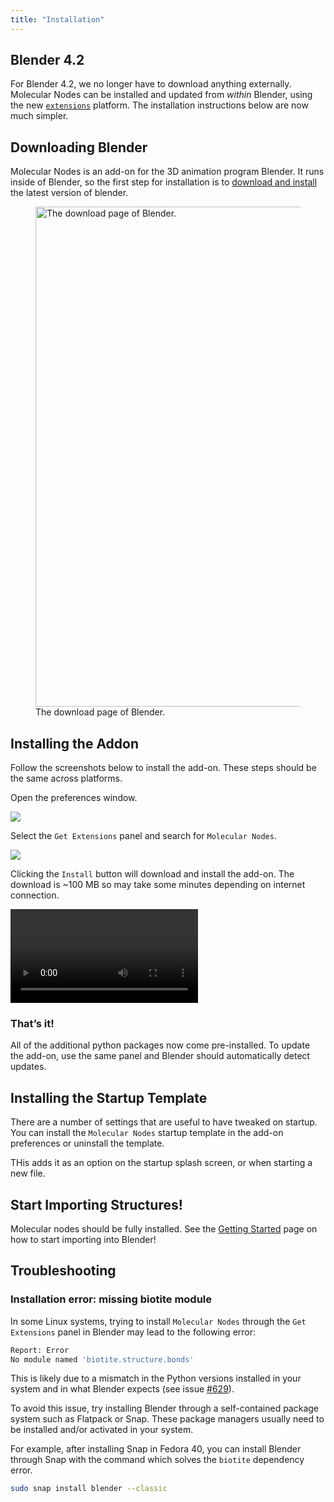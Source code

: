 ```yaml
---
title: "Installation"
---
```


::: callout-warning
# Blender 4.2
For Blender 4.2, we no longer have to download anything externally. Molecular Nodes can be installed and updated from _within_ Blender, using the new [`extensions`](https://https://extensions.blender.org/) platform. The installation instructions below are now much simpler.
:::

## Downloading Blender

Molecular Nodes is an add-on for the 3D animation program Blender. It runs inside of Blender, so the first step for installation is to [download and install](https://www.blender.org/download/) the latest version of blender.

![The download page of Blender.](../images/installation/download-blender.png){align="center" width="800px"}


## Installing the Addon

Follow the screenshots below to install the add-on. These steps should be the same across platforms.

Open the preferences window.

![](../images/installation/preferences.png)

Select the `Get Extensions` panel and search for `Molecular Nodes`.

![](../images/installation/search_install.png)

Clicking the `Install` button will download and install the add-on. The download is ~100 MB so may take some minutes depending on internet connection.

![](../images/installation/download.mp4)

### That's it! 

All of the additional python packages now come pre-installed. To update the add-on, use the same panel and Blender should automatically detect updates.

## Installing the Startup Template

There are a number of settings that are useful to have tweaked on startup. You can install the `Molecular Nodes` startup template in the add-on preferences or uninstall the template.

THis adds it as an option on the startup splash screen, or when starting a new file.

## Start Importing Structures!

Molecular nodes should be fully installed. See the [Getting Started](01_importing.qmd) page on how to start importing into Blender!

## Troubleshooting

### Installation error: missing biotite module

In some Linux systems, trying to install `Molecular Nodes` through the `Get Extensions` panel in Blender may lead to the following error:

```bash
Report: Error
No module named 'biotite.structure.bonds' 
```
This is likely due to a mismatch in the Python versions installed in your system and in what Blender expects (see issue [#629](https://github.com/BradyAJohnston/MolecularNodes/issues/629)). 

To avoid this issue, try installing Blender through a self-contained package system such as Flatpack or Snap. These package managers usually need to be installed and/or activated in your system.

For example, after installing Snap in Fedora 40, you can install Blender through Snap with the command which solves the `biotite` dependency error.

```bash
sudo snap install blender --classic
```


